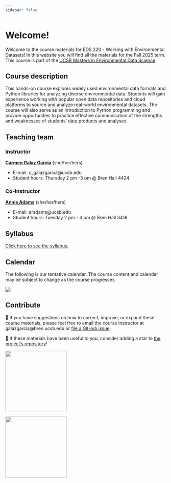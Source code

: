 ```yaml
---
sidebar: false
---
```


# Welcome!

Welcome to the course materials for EDS 220 - Working with Environmental Datasets! In this website you will find all the materials for the Fall 2025 term. This course is part of the [UCSB Masters in Environmental Data Science](https://bren.ucsb.edu/masters-programs/master-environmental-data-science).

## Course description
This hands-on course explores widely used environmental data formats and Python libraries for analyzing diverse environmental data. Students will gain experience working with popular open data repositories and cloud platforms to source and analyze real-world environmental datasets. The course will also serve as an introduction to Python programming and provide opportunities to practice effective communication of the strengths and weaknesses of students' data products and analyses.

## Teaching team 

::: {.grid}

::: {.g-col-6}
### Instructor
[**Carmen Galaz García**](https://bren.ucsb.edu/people/carmen-galaz-garcia-0) (she/her/hers)

- E-mail: c_galazgarcia@ucsb.edu
- Student hours: Thursday 2 pm -3 pm @ Bren Hall 4424

:::
  
::: {.g-col-6}
### Co-instructor
[**Annie Adams**](https://bren.ucsb.edu/people/annie-adams) (she/her/hers)

- E-mail: aradams@ucsb.edu
- Student hours: Tuesday  2 pm - 3 pm  @ Bren Hall 3418
:::  
::: 

## Syllabus

[Click here to see the syllabus.](https://docs.google.com/document/d/14dcg7u3n1rEz-fReZcO8Gnddk3hEGi8u4DKTroWdonU/edit?usp=share_link){target="_blank"}  

## Calendar
The following is our tentative calendar. The course content and calendar may be subject to change as the course progresses. 

![](/index-images/calendar.png)

## Contribute
📝 If you have suggestions on how to correct, improve, or expand these course materials, please feel free to email the course instructor at galazgarcia@bren.ucsb.edu or [file a GitHub issue](https://github.com/MEDS-eds-220/MEDS-eds-220-course/issues). 

🌟 If these materials have been useful to you, consider adding a star to [the project's repository](https://github.com/MEDS-eds-220/MEDS-eds-220-course/){target="_blank"}!



::: {layout-ncol=2}
![](/index-images/meds-hex.png){fig-align="center" width=2in}

![](/index-images/hex-220-white.png){fig-align="center" width=2in}
:::